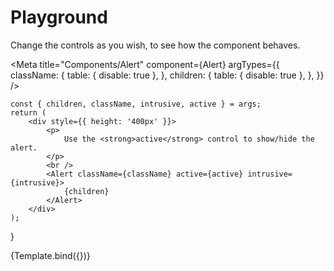 
# Playground

Change the controls as you wish, to see how the component behaves.

<Meta
    title="Components/Alert"
    component={Alert}
    argTypes={{
        className: {
            table: { disable: true },
        },
        children: {
            table: { disable: true },
        },
    }}
/>

    const { children, className, intrusive, active } = args;
    return (
        <div style={{ height: '400px' }}>
            <p>
                Use the <strong>active</strong> control to show/hide the alert.
            </p>
            <br />
            <Alert className={className} active={active} intrusive={intrusive}>
                {children}
            </Alert>
        </div>
    );
}

<Canvas>
    <Story
        name="Playground"
        args={{
            children: 'Alert Message.',
            className: styles.text,
            intrusive: true,
            active: true,
        }}
    >
        {Template.bind({})}
    </Story>
</Canvas>
